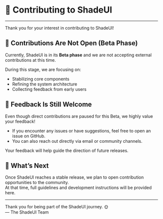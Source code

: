 


<Meta title="documentation [beta]/Contributing" />

# 🤝 Contributing to ShadeUI

---

Thank you for your interest in contributing to ShadeUI!


## 🚧 Contributions Are Not Open (Beta Phase)

Currently, ShadeUI is in its **Beta phase** and we are not accepting external contributions at this time. 

During this stage, we are focusing on:

- Stabilizing core components
- Refining the system architecture
- Collecting feedback from early users



## 📩 Feedback Is Still Welcome

Even though direct contributions are paused for this Beta, we highly value your feedback!

- If you encounter any issues or have suggestions, feel free to open an issue on GitHub.
- You can also reach out directly via email or community channels.

Your feedback will help guide the direction of future releases.



## 🔮 What’s Next

Once ShadeUI reaches a stable release, we plan to open contribution opportunities to the community.  
At that time, full guidelines and development instructions will be provided here.

---

Thank you for being part of the ShadeUI journey. 🌞  
— The ShadeUI Team

